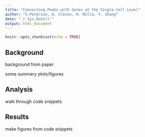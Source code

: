 ---
title: "Connecting Peaks with Genes at the Single Cell Level"
author: "S.Peterson, A. Cleven, H. Milla, Y. Zhang"
date: "`r Sys.Date()`"
output: html_document
---

```{r setup, include=FALSE}
knitr::opts_chunk$set(echo = TRUE)
```

## Background

background from paper 

some summary plots/figures

## Analysis 

walk through code snippets 

## Results

make figures from code snippets 
